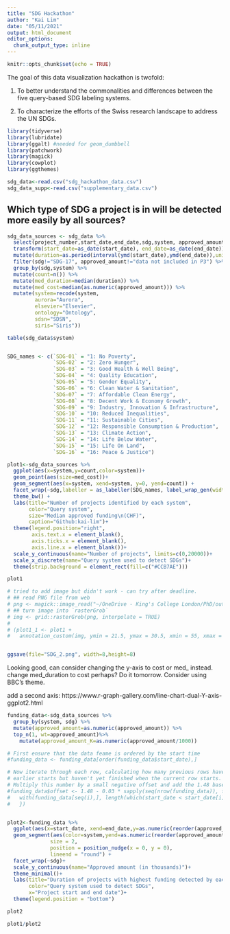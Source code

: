 ```yaml
---
title: "SDG Hackathon"
author: "Kai Lim"
date: "05/11/2021"
output: html_document
editor_options: 
  chunk_output_type: inline
---
```


```r
knitr::opts_chunk$set(echo = TRUE)
```

The goal of this data visualization hackathon is twofold:

1. To better understand the commonalities and differences between the five query-based SDG labeling systems.

2. To characterize the efforts of the Swiss research landscape to address the UN SDGs.

```r
library(tidyverse)
library(lubridate)
library(ggalt) #needed for geom_dumbbell
library(patchwork)
library(magick)
library(cowplot)
library(ggthemes)
```

```r
sdg_data<-read.csv("sdg_hackathon_data.csv")
sdg_data_supp<-read.csv("supplementary_data.csv")
```

## Which type of SDG a project is in will be detected more easily by all sources?

```r
sdg_data_sources <- sdg_data %>%
  select(project_number,start_date,end_date,sdg,system, approved_amount) %>% 
  transform(start_date=as_date(start_date), end_date=as_date(end_date)) %>% 
  mutate(duration=as.period(interval(ymd(start_date),ymd(end_date)),unit="days")@day) %>% 
  filter(sdg!="SDG-17", approved_amount!="data not included in P3") %>%  #filter SDG-17 because some sources don't have it
  group_by(sdg,system) %>% 
  mutate(count=n()) %>% 
  mutate(med_duration=median(duration)) %>% 
  mutate(med_cost=median(as.numeric(approved_amount))) %>% 
  mutate(system=recode(system, 
         aurora="Aurora",
         elsevier="Elsevier",
         ontology="Ontology",
         sdsn="SDSN",
         siris="Siris"))

table(sdg_data$system)


SDG_names <- c(`SDG-01` = "1: No Poverty",
               `SDG-02` = "2: Zero Hunger",
               `SDG-03` = "3: Good Health & Well Being",
               `SDG-04` = "4: Quality Education",
               `SDG-05` = "5: Gender Equality",
               `SDG-06` = "6: Clean Water & Sanitation",
               `SDG-07` = "7: Affordable Clean Energy",
               `SDG-08` = "8: Decent Work & Economy Growth",
               `SDG-09` = "9: Industry, Innovation & Infrastructure",
               `SDG-10` = "10: Reduced Inequalities",
               `SDG-11` = "11: Sustainable Cities",
               `SDG-12` = "12: Responsible Consumption & Production",
               `SDG-13` = "13: Climate Action",
               `SDG-14` = "14: Life Below Water",
               `SDG-15` = "15: Life On Land",
               `SDG-16` = "16: Peace & Justice")

plot1<-sdg_data_sources %>% 
  ggplot(aes(x=system,y=count,color=system))+
  geom_point(aes(size=med_cost))+
  geom_segment(aes(x=system, xend=system, y=0, yend=count)) +
  facet_wrap(~sdg,labeller = as_labeller(SDG_names, label_wrap_gen(width=20)))+
  theme_bw() +
  labs(title="Number of projects identified by each system",
       color="Query system",
       size="Median approved funding\n(CHF)",
       caption="Github:kai-lim")+
  theme(legend.position="right",
        axis.text.x = element_blank(),
        axis.ticks.x = element_blank(),
        axis.line.x = element_blank())+
  scale_y_continuous(name="Number of projects", limits=c(0,20000))+
  scale_x_discrete(name="Query system used to detect SDGs")+
  theme(strip.background = element_rect(fill=c("#CCB7AE")))

plot1 

# tried to add image but didn't work - can try after deadline.
# ## read PNG file from web
# png <- magick::image_read("~/OneDrive - King's College London/PhD/outside_PhD/SDG_Hackathon/Hackathon_project_folder/SDG_title.png")
# ## turn image into `rasterGrob`
# img <- grid::rasterGrob(png, interpolate = TRUE)
# 
# (plot1_1 <- plot1 +
#   annotation_custom(img, ymin = 21.5, ymax = 30.5, xmin = 55, xmax = 65.5))


ggsave(file="SDG_2.png", width=8,height=8)

```

Looking good, can consider changing the y-axis to cost or med_ instead. 
change med_duration to cost perhaps?
Do it tomorrow. 
Consider using BBC's theme. 

add a second axis: https://www.r-graph-gallery.com/line-chart-dual-Y-axis-ggplot2.html 


```r
funding_data<-sdg_data_sources %>% 
  group_by(system, sdg) %>%
  mutate(approved_amount=as.numeric(approved_amount)) %>% 
  top_n(1, wt=approved_amount)%>% 
    mutate(approved_amount_K=as.numeric(approved_amount/1000))

# First ensure that the data feame is ordered by the start time
#funding_data <- funding_data[order(funding_data$start_date),]

# Now iterate through each row, calculating how many previous rows have
# earlier starts but haven't yet finished when the current row starts.
# Multiply this number by a small negative offset and add the 1.48 baseline value
#funding_data$offset <- 1.48 - 0.03 * sapply(seq(nrow(funding_data)), function(i) {
#   with(funding_data[seq(i),], length(which(start_date < start_date[i] & end_date > start_date[i])))
#   })


plot2<-funding_data %>% 
  ggplot(aes(x=start_date, xend=end_date,y=as.numeric(reorder(approved_amount_K,start_date))))+
  geom_segment(aes(color=system,yend=as.numeric(reorder(approved_amount_K,start_date))),
              size = 2,
              position = position_nudge(x = 0, y = 0),
              lineend = "round") +
  facet_wrap(~sdg)+
  scale_y_continuous(name="Approved amount (in thousands)")+
  theme_minimal()+
  labs(title="Duration of projects with highest funding detected by each query system",
       color="Query system used to detect SDGs",
       x="Project start and end date")+
  theme(legend.position = "bottom")

plot2
```



```r
plot1/plot2
```

